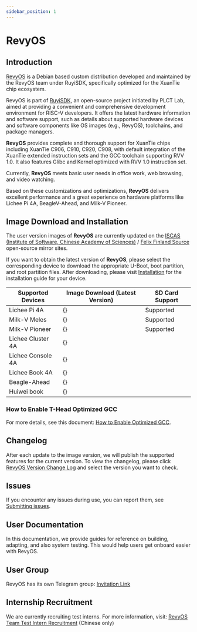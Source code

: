 ```yaml
---
sidebar_position: 1
---
```




# RevyOS

## Introduction

[RevyOS](https://github.com/revyos) is a Debian based custom distribution developed and maintained by the RevyOS team under RuyiSDK, specifically optimized for the XuanTie chip ecosystem.

RevyOS is part of [RuyiSDK](https://github.com/ruyisdk), an open-source project initiated by PLCT Lab, aimed at providing a convenient and comprehensive development environment for RISC-V developers. It offers the latest hardware information and software support, such as details about supported hardware devices and software components like OS images (e.g., RevyOS), toolchains, and package managers.

__RevyOS__ provides complete and thorough support for XuanTie chips including XuanTie C906, C910, C920, C908, with default integration of the XuanTie extended instruction sets and the GCC toolchain supporting RVV 1.0. It also features Glibc and Kernel optimized with RVV 1.0 instruction set.

Currently, __RevyOS__ meets basic user needs in office work, web browsing, and video watching.

Based on these customizations and optimizations, __RevyOS__ delivers excellent performance and a great experience on hardware platforms like Lichee Pi 4A, BeagleV-Ahead, and Milk-V Pioneer.

## Image Download and Installation

The user version images of __RevyOS__ are currently updated on the [ISCAS (Institute of Software, Chinese Academy of Sciences)](https://mirror.iscas.ac.cn/revyos) / [Felix Finland Source](https://mirrors.felixc.at/revyos/) open-source mirror sites.

If you want to obtain the latest version of __RevyOS__, please select the corresponding device to download the appropriate U-Boot, boot partition, and root partition files. After downloading, please visit [Installation](./Installation/intro) for the installation guide for your device.

| Supported Devices | Image Download (Latest Version)  | SD Card Support |
| ----------------- | -------------------------------------------------------------------------------- | --------- |
| Lichee Pi 4A      | {<DownloadLink device="Lichee Pi 4A" />}      | Supported       |
| Milk-V Meles      | {<DownloadLink device="Milk-V Meles" />}      | Supported       |
| Milk-V Pioneer    | {<DownloadLink device="Milk-V Pioneer" />}    | Supported       |
| Lichee Cluster 4A | {<DownloadLink device="Lichee Cluster 4A" />} |           |
| Lichee Console 4A | {<DownloadLink device="Lichee Console 4A" />} |           |
| Lichee Book 4A    | {<DownloadLink device="Lichee Book 4A" />}    |           |
| Beagle-Ahead      | {<DownloadLink device="Beagle-Ahead" />}      |           |
| Huiwei book       | {<DownloadLink device="Huiwei book" />}       |           |

### How to Enable T-Head Optimized GCC

For more details, see this document: [How to Enable Optimized GCC](build/debian/enable_optimization_gcc).

## Changelog

After each update to the image version, we will publish the supported features for the current version. To view the changelog, please click [RevyOS Version Change Log](./Changelog/changelog-index) and select the version you want to check.

## Issues

If you encounter any issues during use, you can report them, see [Submitting issues](./issue).

## User Documentation

In this documentation, we provide guides for reference on building, adapting, and also system testing. This would help users get onboard easier with RevyOS.

## User Group

RevyOS has its own Telegram group: [Invitation Link](https://t.me/+Pi6px22-OsUxM2M1)

## Internship Recruitment

We are currently recruiting test interns. For more information, visit: [RevyOS Team Test Intern Recruitment](https://github.com/plctlab/weloveinterns/blob/master/open-internships.md#j143-revyos%E5%B0%8F%E9%98%9F%E6%B5%8B%E8%AF%95%E5%AE%9E%E4%B9%A0%E7%94%9F20241111%E5%BC%80%E6%94%BE100%E5%90%8D) (Chinese only)